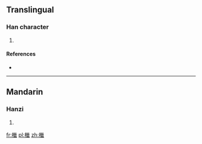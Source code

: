 ==Translingual==

===Han character===
{{Han char|rn=75|rad=木|as=14|sn=18|four=|canj=木女女戈 (DVVI)}}

# {{defn|Han|sort=木14}}

====References====
* {{Han ref|kx=0558.390|dkj=15737|dj=0948.110|hdz=21311.130|uh=6AB5|ud=27317}}

----

==Mandarin==

===Hanzi===
{{cmn-hanzi|pin=[[jì]] ([[ji4]])|wg=chi<sup>4</sup>}}

# {{defn|Mandarin|sort=木14}}

[[fr:檵]]
[[pl:檵]]
[[zh:檵]]